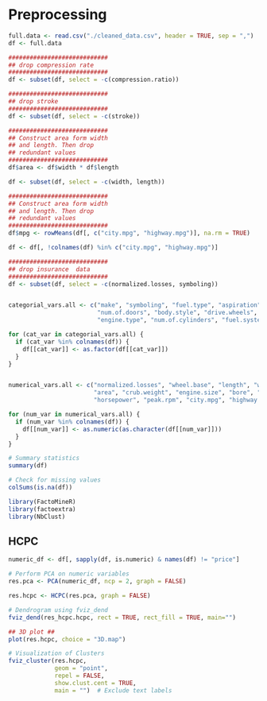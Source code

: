
# Preprocessing
```r
full.data <- read.csv("./cleaned_data.csv", header = TRUE, sep = ",")
df <- full.data

############################
## drop compression rate
############################
df <- subset(df, select = -c(compression.ratio))

############################
## drop stroke
############################
df <- subset(df, select = -c(stroke))

############################
## Construct area form width
## and length. Then drop
## redundant values
############################
df$area <- df$width * df$length

df <- subset(df, select = -c(width, length))

############################
## Construct area form width
## and length. Then drop
## redundant values
############################
df$mpg <- rowMeans(df[, c("city.mpg", "highway.mpg")], na.rm = TRUE)

df <- df[, !colnames(df) %in% c("city.mpg", "highway.mpg")]

############################
## drop insurance  data
############################
df <- subset(df, select = -c(normalized.losses, symboling))


categorial_vars.all <- c("make", "symboling", "fuel.type", "aspiration",
                         "num.of.doors", "body.style", "drive.wheels", "engine.location",
                         "engine.type", "num.of.cylinders", "fuel.system")

for (cat_var in categorial_vars.all) {
  if (cat_var %in% colnames(df)) {
    df[[cat_var]] <- as.factor(df[[cat_var]])
  }
}


numerical_vars.all <- c("normalized.losses", "wheel.base", "length", "width", "height",
                        "area", "crub.weight", "engine.size", "bore", "stroke",
                        "horsepower", "peak.rpm", "city.mpg", "highway.mpg", "mpg", "price")

for (num_var in numerical_vars.all) {
  if (num_var %in% colnames(df)) {
    df[[num_var]] <- as.numeric(as.character(df[[num_var]]))
  }
}

# Summary statistics
summary(df)

# Check for missing values
colSums(is.na(df))

```

```r
library(FactoMineR)
library(factoextra)
library(NbClust)

```


## HCPC
```r
numeric_df <- df[, sapply(df, is.numeric) & names(df) != "price"]

# Perform PCA on numeric variables
res.pca <- PCA(numeric_df, ncp = 2, graph = FALSE)

res.hcpc <- HCPC(res.pca, graph = FALSE)

# Dendrogram using fviz_dend
fviz_dend(res_hcpc.hcpc, rect = TRUE, rect_fill = TRUE, main="")

## 3D plot ##
plot(res.hcpc, choice = "3D.map")

# Visualization of Clusters
fviz_cluster(res.hcpc,
             geom = "point",
             repel = FALSE, 
             show.clust.cent = TRUE, 
             main = "")  # Exclude text labels
```


```r
```


```r
```


```r
```


```r
```




































